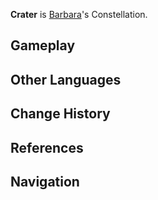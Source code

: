 {{Constellation Overview Infobox
|title     = Crater
|character = Barbara
|meaning   = Cup
}}
'''Crater''' is [[Barbara]]'s Constellation.

==Gameplay==
{{Constellation Table|Barbara}}

==Other Languages==
{{Other Languages
|en      = Crater
|en_lang = la
|en_tl   = Mixing Vessel
|en_note = While the ''crater'' refers to a mixing vessel in Latin, it is likely only used to symbolize "a cup" in general, similar to the actual constellation {{w|Crater (constellation)|Crater}}.
|zhs     = 金杯座
|zhs_rm  = Jīnbēi-zuò
|zht     = 金杯座
|zht_rm  = Jīnbēi-zuò
|zh_tl   = Golden Cup Constellation
|ja      = 金杯座
|ja_rm   = Kinpai-za
|ja_tl   = Golden Cup Constellation
|ko      = {{tt|황금잔|黃金盞}}자리
|ko_rm   = Hwanggeumjan-jari
|ko_tl   = Golden Cup Constellation
|es      = Cratus
|es_note = ''*Crātus'' is a {{w|Linguistic reconstruction|reconstructed word}} from {{w|Vulgar Latin}} which ultimately derives from Ancient Greek {{Lang|mini=1|grc={{wt|κρατήρ}}|grc_rm=krātḗr}}.<ref>Google Books: [https://books.google.ca/books?id=gYtvAwAAQBAJ&pg=PA778 A Comprehensive Etymological Dictionary of the Spanish Language with Families of Words based on Indo-European Roots]</ref>
|fr      = Crater
|ru      = Золотой Кубок
|ru_tl   = Golden Cup
|th      = Crater
|vi      = {{tt|Kim Bôi|金杯}}
|vi_tl   = Golden Cup{{Sino|vi|part=1}}
|de      = Crater
|id      = Crater
|pt      = Cratera
|pt_tl   = Crater
}}

==Change History==
{{Change History|1.0}}

==References==
{{Reflist}}

==Navigation==
{{Constellation Navbox}}